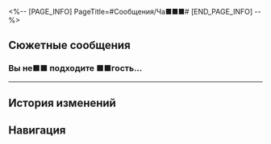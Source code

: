 <%-- [PAGE_INFO]
PageTitle=#Сообщения/Ча■■■#
[END_PAGE_INFO] --%>
{{Сообщение Инфобокс
|id          = 119
|Изображение = НИП Ча■■■ Иконка.png
|Тип         = НИП
|Отправитель = Ча■■■
|ПодписьСоо  = 
|Фракция     = Другие
}}

==Сюжетные сообщения==
===Вы не■■ подходите ■■гость...===
{{Сообщения
|условие_получения = 
|текст =
:'''Ча■■■:''' Вы не■■ подходите ■■гость ■■■■■■■ охота не■■ приветствуется■■
:'''Ча■■■:''' ■■■■ брак■■ квалификация ■выбранный ■■пропажа ■■■■ про■■■пажа ■■ пропажа ■■■■■■■■■■■■■■■■
:'''Ча■■■:''' ■■■■■■■■■■■■■■■■■■■■■■■■■■■■■■■■■■■■■■■■■■■■■■■■
:'''Ча■■■:''' ■■■■■■■■■■■■■■■■■■■■■■■■■■■■■■■■■■■■■■■■■■■■■■■■■■■■■■■■■■■■■■■
:'''Ча■■■:''' [[Файл:Сообщение Ча■■■ 39.png|256px]]
}}
----

==История изменений==
{{История изменений|3.5}}

==Навигация==
{{Сообщения Навбокс}}